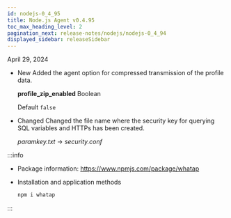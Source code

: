 ```yaml
---
id: nodejs-0_4_95
title: Node.js Agent v0.4.95
toc_max_heading_level: 2
pagination_next: release-notes/nodejs/nodejs-0_4_94
displayed_sidebar: releaseSidebar
---
```


April 29, 2024

- <Status>New</Status> Added the agent option for compressed transmission of the profile data.

  **profile_zip_enabled** <span class='type'>Boolean</span>

  Default `false`

- <Status>Changed</Status> Changed the file name where the security key for querying SQL variables and HTTPs has been created.

  _paramkey.txt_ → _security.conf_

:::info

- Package information: https://www.npmjs.com/package/whatap

- Installation and application methods

  ```bash
  npm i whatap
  ```

:::
